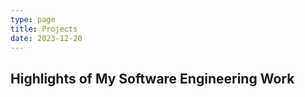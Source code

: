 ```yaml
---
type: page
title: Projects
date: 2023-12-20
---
```


## Highlights of My Software Engineering Work 


<Project 
  title="Workout API" 
  description="Engineered a RESTful API using the FastAPI framework with a Postgres database hosted by Supabase. The API focused on user management,
   and workout-related features like recommendations, logs, and goals. Efficiently managed database operations using SQLAlchemy and schema changes with Alembic." 
  imageUrl="/images/WorkoutAPI.png"
  projectUrl="https://github.com/project1"
/>
---
<Project 
  title="Project Two" 
  description="This is the second project description." 
  imageUrl="/static/images/projects/project2.jpg" 
  projectUrl="https://github.com/project2"
/>